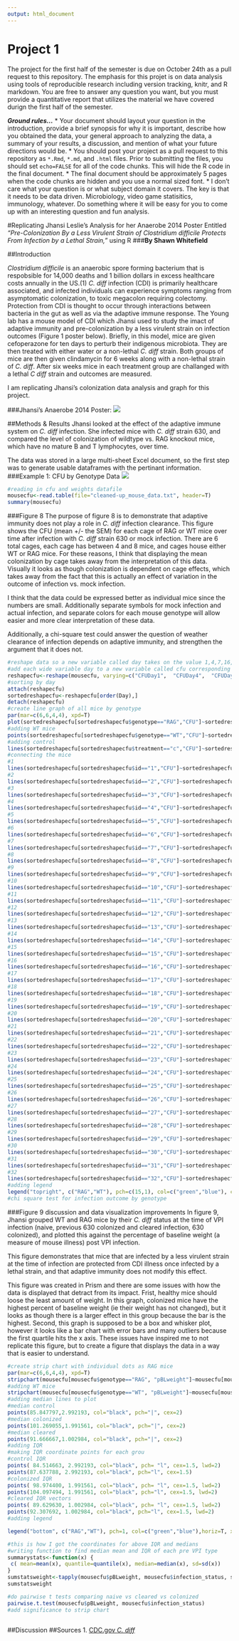 ```yaml
---
output: html_document
---
```

Project 1
========

The project for the first half of the semester is due on October 24th as a pull
request to this repository. The emphasis for this projet is on data analysis
using tools of reproducible research including version tracking, knitr, and R
markdown. You are free to answer any question you want, but you must provide a
quantitative report that utilizes the material we have covered durign the first
half of the semester.

***Ground rules...***
* Your document should layout your question in the introduction, provide a brief
synopsis for why it is important, describe how you obtained the data, your general
approach to analyzing the data, a summary of your results, a discussion, and
mention of what your future directions would be.
* You should post your project as a pull request to this repository as `*.Rmd`,
`*.md`, and `.html` files. Prior to submitting the files, you should set
`echo=FALSE` for all of the code chunks. This will hide the R code in the final
document.
* The final document should be approximately 5 pages when the code chunks are
hidden and  you use a normal sized font.
* I don't care what your question is or what subject domain it covers. The key is
that it needs to be data driven. Microbiology, video game statisitics, immunology,
whatever. Do something where it will be easy for you to come up with an interesting
question and fun analysis.

#Replicating Jhansi Leslie's Analysis for her Anaerobe 2014 Poster Entitled *"Pre-Colonization By a Less Virulent Strain of *Clostridium difficile* Protects From Infection by a Lethal Strain,"* using R
###**By Shawn Whitefield**

##Introduction

*Clostridium difficile* is an anaerobic spore forming bacterium that is respobsible for 14,000 deaths and 1 billion dollars in excess healthcare costs annually in the US.(1)  *C. diff* infection (CDI) is primarily healthcare associated, and infected individuals can experience symptoms ranging from asymptomatic colonization, to toxic megacolon requiring colectomy. Protection from CDI is thought to occur through interactions between bacteria in the gut as well as via the adaptive immune response.
The Young lab has a mouse model of CDI which Jhansi used to study the imact of adaptive immunity and pre-colonization by a less virulent strain on infection outcomes (Figure 1 poster below). Briefly, in this model, mice are given cefoperazone for ten days to perturb their indigenous microbiota. They are then treated with either water or a non-lethal *C. diff* strain. Both groups of mice are then given clindamycin for 6 weeks along with a non-lethal strain of *C. diff*. After six weeks mice in each treatment group are challanged with a lethal *C diff* strain and outcomes are measured.  

I am replicating Jhansi's colonization data analysis and graph for this project.

###Jhansi's Anaerobe 2014 Poster: ![](/Users/shawnwhitefield/Desktop/r_class/project_1/Anaerobe2014_posterLESLIE_copy.jpg)

##Methods & Results 
Jhansi looked at the effect of the adaptive immune system on *C. diff* infection. She infected mice with *C. diff* strain 630, and compared the level of colonization of wildtype vs. RAG knockout mice, which have no mature B and T lymphocytes, over time.  

The data was stored in a large multi-sheet Excel document, so the first step was to generate usable dataframes with the pertinant information.
###Example 1: CFU by Genotype Data 
![](/Users/shawnwhitefield/Desktop/Rag_longterm_datasheets.jpg)
```r
#reading in cfu and weights datafile
mousecfu<-read.table(file="cleaned-up_mouse_data.txt", header=T)
summary(mousecfu)


```
###Figure 8 
The purpose of figure 8 is to demonstrate that adaptive immunity does not play a role in *C. diff* infection clearance. This figure shows the CFU (mean +/- the SEM) for each cage of RAG or WT mice over time after infection with *C. diff* strain 630 or mock infection. There are 6 total cages, each cage has between 4 and 8 mice, and cages house either WT or RAG mice. For these reasons, I think that displaying the mean colonization by cage takes away from the interpretation of this data. Visually it looks as though colonization is dependent on cage effects, which takes away from the fact that this is actually an effect of variation in the outcome of infection vs. mock infection. 

I think that the data could be expressed better as individual mice since the
numbers are small.  Additionally separate symbols for mock infection and actual infection, and separate colors for each mouse genotype will allow easier and more clear interpretation of these data.

Additionally, a chi-square test could answer the question of weather clearance of infection depends on adaptive immunity, and strengthen the argument that it does not. 

```r
#reshape data so a new variable called day takes on the value 1,4,7,16,22,31,40 for each mouse
#add each wide variable day to a new variable called cfu corresponding with each day
reshapecfu<-reshape(mousecfu, varying=c("CFUDay1",  "CFUDay4",	"CFUDay7",	"CFUDay10",	"CFUDay16",	"CFUDay22",	"CFUDay31",	"CFUDay40"), v.names="CFU", timevar="Day", times=c(1, 4, 7, 10, 16, 22, 31, 40), new.row.names=1:10000, direction="long")
#sorting by day
attach(reshapecfu)
sortedreshapecfu<-reshapecfu[order(Day),]
detach(reshapecfu)      
#create line graph of all mice by genotype
par(mar=c(6,6,4,4), xpd=T)
plot(sortedreshapecfu[sortedreshapecfu$genotype=="RAG","CFU"]~sortedreshapecfu[sortedreshapecfu$genotype=="RAG","Day"], type="p", col="green", pch=15, log="y", main="RAG and WT 630 CFU/g Feces Over Time", xlab="Day", ylab="", las=1, cex=1, )
#adding WT mice
points(sortedreshapecfu[sortedreshapecfu$genotype=="WT","CFU"]~sortedreshapecfu[sortedreshapecfu$genotype=="WT","Day"], type="p", col="blue", pch=1)
#adding control
lines(sortedreshapecfu[sortedreshapecfu$treatment=="c","CFU"]~sortedreshapecfu[sortedreshapecfu$treatment=="c","Day"], type="l", col="black", lwd=3)
#connecting the mice
#1
lines(sortedreshapecfu[sortedreshapecfu$id=="1","CFU"]~sortedreshapecfu[sortedreshapecfu$id=="1", "Day"], type="l", col="grey")
#2
lines(sortedreshapecfu[sortedreshapecfu$id=="2","CFU"]~sortedreshapecfu[sortedreshapecfu$id=="2", "Day"], type="l", col="grey")
#3
lines(sortedreshapecfu[sortedreshapecfu$id=="3","CFU"]~sortedreshapecfu[sortedreshapecfu$id=="3", "Day"], type="l", col="grey")
#4
lines(sortedreshapecfu[sortedreshapecfu$id=="4","CFU"]~sortedreshapecfu[sortedreshapecfu$id=="4", "Day"], type="l", col="grey")
#5
lines(sortedreshapecfu[sortedreshapecfu$id=="5","CFU"]~sortedreshapecfu[sortedreshapecfu$id=="5", "Day"], type="l", col="grey")
#6
lines(sortedreshapecfu[sortedreshapecfu$id=="6","CFU"]~sortedreshapecfu[sortedreshapecfu$id=="6", "Day"], type="l", col="grey")
#7
lines(sortedreshapecfu[sortedreshapecfu$id=="7","CFU"]~sortedreshapecfu[sortedreshapecfu$id=="7", "Day"], type="l", col="grey")
#8
lines(sortedreshapecfu[sortedreshapecfu$id=="8","CFU"]~sortedreshapecfu[sortedreshapecfu$id=="8", "Day"], type="l", col="grey")
#9
lines(sortedreshapecfu[sortedreshapecfu$id=="9","CFU"]~sortedreshapecfu[sortedreshapecfu$id=="9", "Day"], type="l", col="grey")
#10
lines(sortedreshapecfu[sortedreshapecfu$id=="10","CFU"]~sortedreshapecfu[sortedreshapecfu$id=="10", "Day"], type="l", col="grey")
#11
lines(sortedreshapecfu[sortedreshapecfu$id=="11","CFU"]~sortedreshapecfu[sortedreshapecfu$id=="11", "Day"], type="l", col="grey")
#12
lines(sortedreshapecfu[sortedreshapecfu$id=="12","CFU"]~sortedreshapecfu[sortedreshapecfu$id=="12", "Day"], type="l", col="grey")
#13
lines(sortedreshapecfu[sortedreshapecfu$id=="13","CFU"]~sortedreshapecfu[sortedreshapecfu$id=="13", "Day"], type="l", col="grey")
#14
lines(sortedreshapecfu[sortedreshapecfu$id=="14","CFU"]~sortedreshapecfu[sortedreshapecfu$id=="14", "Day"], type="l", col="grey")
#15
lines(sortedreshapecfu[sortedreshapecfu$id=="15","CFU"]~sortedreshapecfu[sortedreshapecfu$id=="15", "Day"], type="l", col="grey")
#16
lines(sortedreshapecfu[sortedreshapecfu$id=="16","CFU"]~sortedreshapecfu[sortedreshapecfu$id=="16", "Day"], type="l", col="grey")
#17
lines(sortedreshapecfu[sortedreshapecfu$id=="17","CFU"]~sortedreshapecfu[sortedreshapecfu$id=="17", "Day"], type="l", col="grey")
#18
lines(sortedreshapecfu[sortedreshapecfu$id=="18","CFU"]~sortedreshapecfu[sortedreshapecfu$id=="18", "Day"], type="l", col="grey")
#19
lines(sortedreshapecfu[sortedreshapecfu$id=="19","CFU"]~sortedreshapecfu[sortedreshapecfu$id=="19", "Day"], type="l", col="grey")
#20
lines(sortedreshapecfu[sortedreshapecfu$id=="20","CFU"]~sortedreshapecfu[sortedreshapecfu$id=="20", "Day"], type="l", col="grey")
#21
lines(sortedreshapecfu[sortedreshapecfu$id=="21","CFU"]~sortedreshapecfu[sortedreshapecfu$id=="21", "Day"], type="l", col="grey")
#22
lines(sortedreshapecfu[sortedreshapecfu$id=="22","CFU"]~sortedreshapecfu[sortedreshapecfu$id=="22", "Day"], type="l", col="grey")
#23
lines(sortedreshapecfu[sortedreshapecfu$id=="23","CFU"]~sortedreshapecfu[sortedreshapecfu$id=="23", "Day"], type="l", col="grey")
#24
lines(sortedreshapecfu[sortedreshapecfu$id=="24","CFU"]~sortedreshapecfu[sortedreshapecfu$id=="24", "Day"], type="l", col="grey")
#25
lines(sortedreshapecfu[sortedreshapecfu$id=="25","CFU"]~sortedreshapecfu[sortedreshapecfu$id=="25", "Day"], type="l", col="grey")
#26
lines(sortedreshapecfu[sortedreshapecfu$id=="26","CFU"]~sortedreshapecfu[sortedreshapecfu$id=="26", "Day"], type="l", col="grey")
#27
lines(sortedreshapecfu[sortedreshapecfu$id=="27","CFU"]~sortedreshapecfu[sortedreshapecfu$id=="27", "Day"], type="l", col="grey")
#28
lines(sortedreshapecfu[sortedreshapecfu$id=="28","CFU"]~sortedreshapecfu[sortedreshapecfu$id=="28", "Day"], type="l", col="grey")
#29
lines(sortedreshapecfu[sortedreshapecfu$id=="29","CFU"]~sortedreshapecfu[sortedreshapecfu$id=="29", "Day"], type="l", col="grey")
#30
lines(sortedreshapecfu[sortedreshapecfu$id=="30","CFU"]~sortedreshapecfu[sortedreshapecfu$id=="30", "Day"], type="l", col="grey")
#31
lines(sortedreshapecfu[sortedreshapecfu$id=="31","CFU"]~sortedreshapecfu[sortedreshapecfu$id=="31", "Day"], type="l", col="grey")
#32
lines(sortedreshapecfu[sortedreshapecfu$id=="32","CFU"]~sortedreshapecfu[sortedreshapecfu$id=="32", "Day"], type="l", col="grey")
#adding legend
legend("topright", c("RAG","WT"), pch=c(15,1), col=c("green","blue"), cex=1, bty="n")
#chi square test for infection outcome by genotype
```
###Figure 9 discussion and data visualization improvements
In figure 9, Jhansi grouped WT and RAG mice by their *C. diff* status at the time of VPI infection (naive, previous 630 colonized and cleared infection, 630 colonized), and plotted this against the percentage of baseline weight (a measure of mouse illness) post VPI infection. 

This figure demonstrates that mice that are infected by a less virulent strain at the time of infection are protected from CDI illness once infected by a lethal strain, and that adaptive immunity does not modify this effect.

This figure was created in Prism and there are some issues with how the data is displayed that detract from its impact.  Frist, healthy mice should loose the least amount of weight. In this graph, colonized mice have the highest percent of baseline weight (ie their weight has not changed), but it looks as though there is a larger effect in this group because the bar is the highest. Second, this graph is supposed to be a box and whisker plot, however it looks like a bar chart with error bars and many outliers because the first quartile hits the x axis.  These issues have inspired me to not replicate this figure, but to create a figure that displays the data in a way that is easier to understand. 
```r
#create strip chart with individual dots as RAG mice
par(mar=c(6,6,4,4), xpd=T)
stripchart(mousecfu[mousecfu$genotype=="RAG", "pBLweight"]~mousecfu[mousecfu$genotype=="RAG","infection_status"], method ="jitter", vertical=F, pch=c(1), col="green", xlab="% Baseline Weight", main="Weight Change By Colonization Status at VPI Infection", las=1, cex=1.5, sub="Pairwise t-test: Colonized vs. Control P<.05, Colonized vs. Cleared P<.05", font.sub=3)
#adding WT mice
stripchart(mousecfu[mousecfu$genotype=="WT", "pBLweight"]~mousecfu[mousecfu$genotype=="WT","infection_status"], method ="jitter", vertical=F, pch=c(1), col="blue", cex=1.5, add=T)
#adding median lines to plot
#median control
points(85.847797,2.992193, col="black", pch="|", cex=2)
#median colonized
points(101.269055,1.991561, col="black", pch="|", cex=2)
#median cleared
points(91.666667,1.002984, col="black", pch="|", cex=2)
#adding IQR
#making IQR coordinate points for each grou
#control IQR 
points( 84.514663, 2.992193, col="black", pch= "l", cex=1.5, lwd=2)
points(87.637788, 2.992193, col="black", pch="l", cex=1.5)
#colonized IQR
points( 98.974400, 1.991561, col="black", pch= "l", cex=1.5, lwd=2)
points(104.097494, 1.991561, col="black", pch="l", cex=1.5, lwd=2)
#cleared IQR vectors
points( 89.629630, 1.002984, col="black", pch= "l", cex=1.5, lwd=2)
points(92.307692, 1.002984, col="black", pch="l", cex=1.5, lwd=2)
#adding legend

legend("bottom", c("RAG","WT"), pch=1, col=c("green","blue"),horiz=T, xpd=T, bty="n", cex=1, inset=c(0,1))

#this is how I got the coordinates for above IQR and medians
#writing function to find median mean and IQR of each pre VPI type
summarystats<-function(x) {
 c( mean=mean(x), quantile=quantile(x), median=median(x), sd=sd(x))
}
sumstatsweight<-tapply(mousecfu$pBLweight, mousecfu$infection_status, summarystats)
sumstatsweight  

#do pairwise t tests comparing naive vs cleared vs colonized
pairwise.t.test(mousecfu$pBLweight, mousecfu$infection_status)
#add significance to strip chart



```

##Discussion
##Sources
1. [CDC.gov *C. diff*](http://www.cdc.gov/HAI/organisms/cdiff/Cdiff_infect.html)

